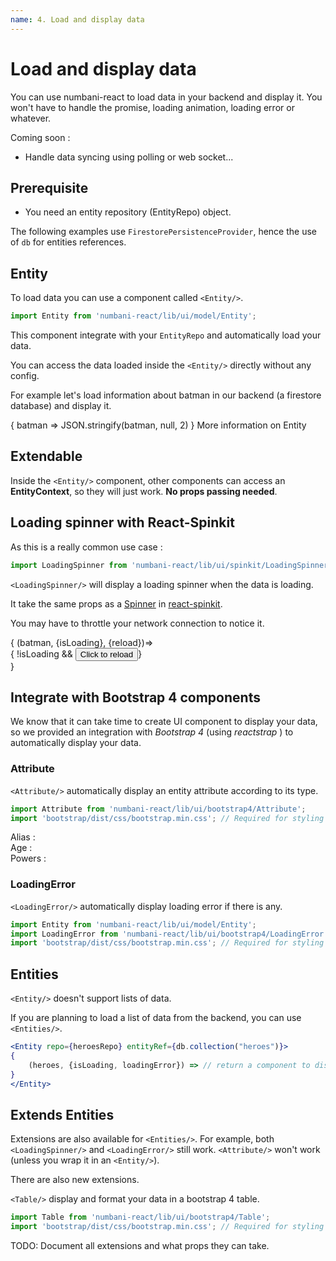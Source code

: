 ```yaml
---
name: 4. Load and display data
---
```





# Load and display data

You can use numbani-react to load data in your backend and display it. You won't have to handle the promise, 
loading animation, loading error or whatever.

Coming soon :
- Handle data syncing using polling or web socket...

## Prerequisite

- <Link to="docs-data-concepts">You need an entity repository (EntityRepo) object.</Link>

The following examples use `FirestorePersistenceProvider`, hence the use of `db` for entities references.

## Entity


To load data you can use a component called `<Entity/>`.

```javascript
import Entity from 'numbani-react/lib/ui/model/Entity';
```

This component integrate with your `EntityRepo` and automatically load your data.

You can access the data loaded inside the `<Entity/>` directly without any config.

For example let's load information about batman in our backend (a firestore database) and display it.

<Playground>
<Entity repo={heroesRepo} entityRef={db.collection("heroes").doc("batman")}>
    {
        batman => JSON.stringify(batman, null, 2)
    }
</Entity>
</Playground>

<Link to="docs-data-references-entity">More information on Entity</Link>

## Extendable

Inside the `<Entity/>` component, other components can access an **EntityContext**, so they will just work.
**No props passing needed**.

## Loading spinner with React-Spinkit

As this is a really common use case :

```javascript
import LoadingSpinner from 'numbani-react/lib/ui/spinkit/LoadingSpinner';
```
`<LoadingSpinner/>` will display a loading spinner when the data is loading.

It take the same props as a [Spinner](https://kyleamathews.github.io/react-spinkit/) in [react-spinkit](https://github.com/KyleAMathews/react-spinkit).

You may have to throttle your network connection to notice it.

<Playground>
<Entity repo={heroesRepo} entityRef={db.collection("heroes").doc("batman")}>
{
    (batman, {isLoading}, {reload})=><div>
        <LoadingSpinner name="wave" color="blue" fadeIn="none"/>
        { !isLoading && <button onClick={reload}>Click to reload</button>}
    </div>
}
</Entity>
</Playground>

## Integrate with Bootstrap 4 components

We know that it can take time to create UI component to display your data, so we provided an integration
with *Bootstrap 4* (using *reactstrap* ) to automatically display your data.

### Attribute

`<Attribute/>` automatically display an entity attribute according to its type.

```javascript
import Attribute from 'numbani-react/lib/ui/bootstrap4/Attribute';
import 'bootstrap/dist/css/bootstrap.min.css'; // Required for styling
```

<Playground>
<Entity repo={heroesRepo} entityRef={db.collection("heroes").doc("batman")}>
<LoadingSpinner name="wave" color="red"/>
<div>Alias : <Attribute name="alias"/></div>
<div>Age : <Attribute name="age"/></div>
<div>Powers : <Attribute name="powers"/></div>
</Entity>
</Playground>


### LoadingError

`<LoadingError/>` automatically display loading error if there is any.

```javascript
import Entity from 'numbani-react/lib/ui/model/Entity';
import LoadingError from 'numbani-react/lib/ui/bootstrap4/LoadingError';
import 'bootstrap/dist/css/bootstrap.min.css'; // Required for styling
```

<Playground>
<Entity repo={heroesRepo} entityRef={db.collection("heroes").doc("?")}>
<LoadingError />
</Entity>
</Playground>


## Entities

`<Entity/>` doesn't support lists of data.

If you are planning to load a list of data from the backend, you can use `<Entities/>`.

```jsx
<Entity repo={heroesRepo} entityRef={db.collection("heroes")}>
{
    (heroes, {isLoading, loadingError}) => // return a component to display.
}
</Entity>
```

## Extends Entities

Extensions are also available for `<Entities/>`. For example, both `<LoadingSpinner/>` and
`<LoadingError/>` still work. `<Attribute/>` won't work (unless you wrap it in an `<Entity/>`).

There are also new extensions.

`<Table/>` display and format your data in a bootstrap 4 table.

```javascript
import Table from 'numbani-react/lib/ui/bootstrap4/Table';
import 'bootstrap/dist/css/bootstrap.min.css'; // Required for styling
```

<Playground>
<Entities repo={heroesRepo} entitiesRef={db.collection("heroes")}>
    <LoadingError />
    <LoadingSpinner name="circle" color="black"/>
    <Table bordered columns={[
        {name : "alias", title : "Hero"},
        {name : "powers", title : "Powers"} 
    ]} />
</Entities>
</Playground>

TODO: Document all extensions and what props they can take.